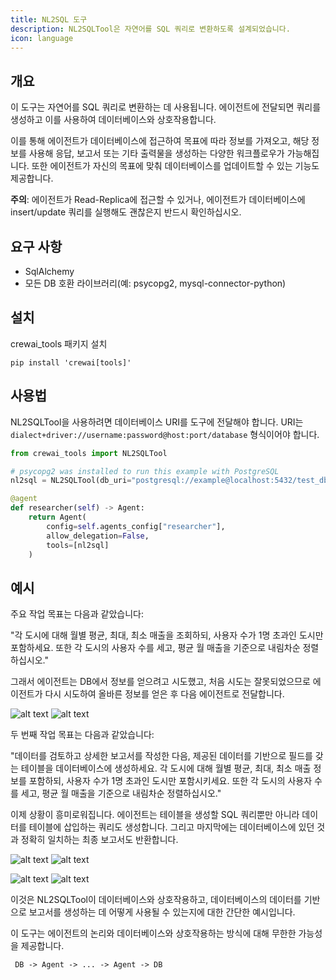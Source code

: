 ```yaml
---
title: NL2SQL 도구
description: NL2SQLTool은 자연어를 SQL 쿼리로 변환하도록 설계되었습니다.
icon: language
---
```


## 개요

이 도구는 자연어를 SQL 쿼리로 변환하는 데 사용됩니다. 에이전트에 전달되면 쿼리를 생성하고 이를 사용하여 데이터베이스와 상호작용합니다.

이를 통해 에이전트가 데이터베이스에 접근하여 목표에 따라 정보를 가져오고, 해당 정보를 사용해 응답, 보고서 또는 기타 출력물을 생성하는 다양한 워크플로우가 가능해집니다. 또한 에이전트가 자신의 목표에 맞춰 데이터베이스를 업데이트할 수 있는 기능도 제공합니다.

**주의**: 에이전트가 Read-Replica에 접근할 수 있거나, 에이전트가 데이터베이스에 insert/update 쿼리를 실행해도 괜찮은지 반드시 확인하십시오.

## 요구 사항

- SqlAlchemy
- 모든 DB 호환 라이브러리(예: psycopg2, mysql-connector-python)

## 설치

crewai_tools 패키지 설치

```shell
pip install 'crewai[tools]'
```

## 사용법

NL2SQLTool을 사용하려면 데이터베이스 URI를 도구에 전달해야 합니다. URI는 `dialect+driver://username:password@host:port/database` 형식이어야 합니다.


```python Code
from crewai_tools import NL2SQLTool

# psycopg2 was installed to run this example with PostgreSQL
nl2sql = NL2SQLTool(db_uri="postgresql://example@localhost:5432/test_db")

@agent
def researcher(self) -> Agent:
    return Agent(
        config=self.agents_config["researcher"],
        allow_delegation=False,
        tools=[nl2sql]
    )
```

## 예시

주요 작업 목표는 다음과 같았습니다:

"각 도시에 대해 월별 평균, 최대, 최소 매출을 조회하되, 사용자 수가 1명 초과인 도시만 포함하세요. 또한 각 도시의 사용자 수를 세고, 평균 월 매출을 기준으로 내림차순 정렬하십시오."

그래서 에이전트는 DB에서 정보를 얻으려고 시도했고, 처음 시도는 잘못되었으므로 에이전트가 다시 시도하여 올바른 정보를 얻은 후 다음 에이전트로 전달합니다.

![alt text](https://github.com/crewAIInc/crewAI-tools/blob/main/crewai_tools/tools/nl2sql/images/image-2.png?raw=true)
![alt text](https://github.com/crewAIInc/crewAI-tools/raw/main/crewai_tools/tools/nl2sql/images/image-3.png)

두 번째 작업 목표는 다음과 같았습니다:

"데이터를 검토하고 상세한 보고서를 작성한 다음, 제공된 데이터를 기반으로 필드를 갖는 테이블을 데이터베이스에 생성하세요. 각 도시에 대해 월별 평균, 최대, 최소 매출 정보를 포함하되, 사용자 수가 1명 초과인 도시만 포함시키세요. 또한 각 도시의 사용자 수를 세고, 평균 월 매출을 기준으로 내림차순 정렬하십시오."

이제 상황이 흥미로워집니다. 에이전트는 테이블을 생성할 SQL 쿼리뿐만 아니라 데이터를 테이블에 삽입하는 쿼리도 생성합니다. 그리고 마지막에는 데이터베이스에 있던 것과 정확히 일치하는 최종 보고서도 반환합니다.

![alt text](https://github.com/crewAIInc/crewAI-tools/raw/main/crewai_tools/tools/nl2sql/images/image-4.png)
![alt text](https://github.com/crewAIInc/crewAI-tools/raw/main/crewai_tools/tools/nl2sql/images/image-5.png)

![alt text](https://github.com/crewAIInc/crewAI-tools/raw/main/crewai_tools/tools/nl2sql/images/image-9.png)
![alt text](https://github.com/crewAIInc/crewAI-tools/raw/main/crewai_tools/tools/nl2sql/images/image-7.png)

이것은 NL2SQLTool이 데이터베이스와 상호작용하고, 데이터베이스의 데이터를 기반으로 보고서를 생성하는 데 어떻게 사용될 수 있는지에 대한 간단한 예시입니다.

이 도구는 에이전트의 논리와 데이터베이스와 상호작용하는 방식에 대해 무한한 가능성을 제공합니다.

```md
 DB -> Agent -> ... -> Agent -> DB
```
